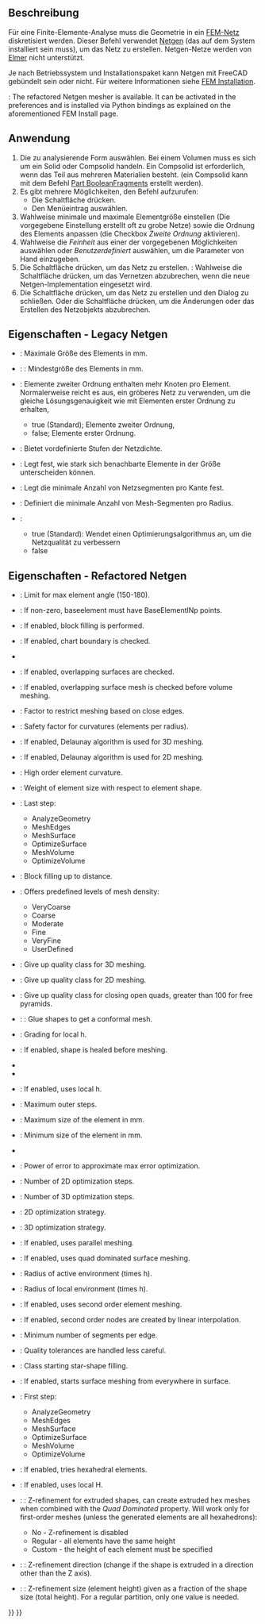 <languages/>

{{Docnav/de
|[[FEM_ConstantVacuumPermittivity/de|ElektrischeFeldkonstante]]
|[[FEM_MeshGmshFromShape/de|NetzGmshAusForm]]
|[[FEM_Workbench/de|FEM]]
|IconL=FEM_ConstantVacuumPermittivity.svg
|IconR=FEM_MeshGmshFromShape.svg
|IconC=Workbench_FEM.svg
}}

{{GuiCommandContainer|
{{GuiCommand/de
|Name=FEM MeshNetgenFromShape
|Name/de=FEM NetzNetgenAusForm
|MenuLocation=Netz → FEM Mesh From Shape by Netgen
|Workbenches=[[FEM_Workbench/de|FEM]]
|SeeAlso=[[FEM_tutorial/de|FEM Anleitung]]
}}
{{GuiCommandFemInfo/de
|Solvers=CalculiX, Mystran, Z88
}}
}}

<span id="Description"></span>
==Beschreibung==

Für eine Finite-Elemente-Analyse muss die Geometrie in ein [[FEM_Mesh/de|FEM-Netz]] diskretisiert werden. Dieser Befehl verwendet [https://www.ngsolve.org/ Netgen] (das auf dem System installiert sein muss), um das Netz zu erstellen. Netgen-Netze werden von [[FEM_SolverElmer/de|Elmer]] nicht unterstützt.

Je nach Betriebssystem und Installationspaket kann Netgen mit FreeCAD gebündelt sein oder nicht. Für weitere Informationen siehe [[FEM_Install/de#Netgen|FEM Installation]].

{{Version|1.0}}: The refactored Netgen mesher is available. It can be activated in the preferences and is installed via Python bindings as explained on the aforementioned FEM Install page.

<span id="Usage"></span>
==Anwendung==

# Die zu analysierende Form auswählen. Bei einem Volumen muss es sich um ein Solid oder Compsolid handeln. Ein Compsolid ist erforderlich, wenn das Teil aus mehreren Materialien besteht. (ein Compsolid kann mit dem Befehl [[Part_BooleanFragments/de|Part BooleanFragments]] erstellt werden).
# Es gibt mehrere Möglichkeiten, den Befehl aufzurufen:
#* Die Schaltfläche {{Button|[[Image:FEM_MeshNetgenFromShape.svg|16px]] [[FEM_MeshNetgenFromShape/de|FEM Netz aus Form - Netgen]]}} drücken.
#* Den Menüeintrag {{MenuCommand|Mesh → [[Image:FEM_MeshGmshFromShape.svg|16px]] FEM-Netz aus Form - Netgen}} auswählen.
# Wahlweise minimale und maximale Elementgröße einstellen (Die vorgegebene Einstellung erstellt oft zu grobe Netze) sowie die Ordnung des Elements anpassen (die Checkbox ''Zweite Ordnung'' aktivieren).
# Wahlweise die ''Feinheit'' aus einer der vorgegebenen Möglichkeiten auswählen oder ''Benutzerdefiniert'' auswählen, um die Parameter von Hand einzugeben.
# Die Schaltfläche {{Button|Anwenden}} drücken, um das Netz zu erstellen. {{Version/de|1.0}}: Wahlweise die Schaltfläche {{Button|Abbrechen}} drücken, um das Vernetzen abzubrechen, wenn die neue Netgen-Implementation eingesetzt wird. 
# Die Schaltfläche {{Button|OK}} drücken, um das Netz zu erstellen und den Dialog zu schließen. Oder die Schaltfläche {{Button|Abbrechen}} drücken, um die Änderungen oder das Erstellen des Netzobjekts abzubrechen.

<span id="Properties_-_Legacy_Netgen"></span>
==Eigenschaften - Legacy Netgen==

* {{PropertyData|Max. Größe}}: Maximale Größe des Elements in mm.
* {{PropertyData|Min. Größe}}: {{Version|1.0}}: Mindestgröße des Elements in mm.
* {{PropertyData|Zweite Ordnung}}: Elemente zweiter Ordnung enthalten mehr Knoten pro Element. Normalerweise reicht es aus, ein gröberes Netz zu verwenden, um die gleiche Lösungsgenauigkeit wie mit Elementen erster Ordnung zu erhalten,
** true (Standard); Elemente zweiter Ordnung,
** false; Elemente erster Ordnung.
* {{PropertyData|Feinheit}}: Bietet vordefinierte Stufen der Netzdichte.
* {{PropertyData|Wachstumsrate}}: Legt fest, wie stark sich benachbarte Elemente in der Größe unterscheiden können.
* {{PropertyData|Number of Segmente per Edge}}: Legt die minimale Anzahl von Netzsegmenten pro Kante fest.
* {{PropertyData|Number of Segments per Radius}}: Definiert die minimale Anzahl von Mesh-Segmenten pro Radius.
* {{PropertyData|Optimieren}}:
** true (Standard): Wendet einen Optimierungsalgorithmus an, um die Netzqualität zu verbessern
** false

<span id="Properties_-_Refactored_Netgen"></span>
==Eigenschaften - Refactored Netgen==

* {{PropertyData|Bad Element Limit}}: Limit for max element angle (150-180).
* {{PropertyData|Base Element Np}}: If non-zero, baseelement must have BaseElementlNp points.
* {{PropertyData|Block Fill}}: If enabled, block filling is performed.
* {{PropertyData|Check Chart Boundary}}: If enabled, chart boundary is checked.
* {{PropertyData|Check Impossible}}
* {{PropertyData|Check Overlap}}: If enabled, overlapping surfaces are checked.
* {{PropertyData|Check Overlapping Boundary}}: If enabled, overlapping surface mesh is checked before volume meshing.
* {{PropertyData|Close Edge Factor}}: Factor to restrict meshing based on close edges.
* {{PropertyData|Curvature Safety}}: Safety factor for curvatures (elements per radius).
* {{PropertyData|Delaunay}}: If enabled, Delaunay algorithm is used for 3D meshing.
* {{PropertyData|Delaunay2d}}: If enabled, Delaunay algorithm is used for 2D meshing.
* {{PropertyData|Element Order}}: High order element curvature.
* {{PropertyData|Element Size Weight}}: Weight of element size with respect to element shape.
* {{PropertyData|End Step}}: Last step:
** AnalyzeGeometry
** MeshEdges
** MeshSurface
** OptimizeSurface
** MeshVolume
** OptimizeVolume
* {{PropertyData|Fill Distance}}: Block filling up to distance.
* {{PropertyData|Fineness}}: Offers predefined levels of mesh density:
** VeryCoarse
** Coarse
** Moderate
** Fine
** VeryFine
** UserDefined
* {{PropertyData|Give Up Tolerance}}: Give up quality class for 3D meshing.
* {{PropertyData|Give Up Tolerance2d}}: Give up quality class for 2D meshing.
* {{PropertyData|Give Up Tolerance Open Quads}}: Give up quality class for closing open quads, greater than 100 for free pyramids.
* {{PropertyData|Glue}}: {{Version|1.1}}: Glue shapes to get a conformal mesh.
* {{PropertyData|Growth Rate}}: Grading for local h.
* {{PropertyData|Heal Shape}}: If enabled, shape is healed before meshing.
* {{PropertyData|Invert Tets}}
* {{PropertyData|Invert Trigs}}
* {{PropertyData|Local H}}: If enabled, uses local h.
* {{PropertyData|Max Outer Steps}}: Maximum outer steps.
* {{PropertyData|Max Size}}: Maximum size of the element in mm.
* {{PropertyData|Min Size}}: Minimum size of the element in mm.
* {{PropertyData|Only3d Domain Nr}}
* {{PropertyData|Optimization Error Power}}: Power of error to approximate max error optimization.
* {{PropertyData|Optimization Steps2d}}: Number of 2D optimization steps.
* {{PropertyData|Optimization Steps3d}}: Number of 3D optimization steps.
* {{PropertyData|Optimize2d}}: 2D optimization strategy.
* {{PropertyData|Optimize3d}}: 3D optimization strategy.
* {{PropertyData|Parallel Meshing}}: If enabled, uses parallel meshing.
* {{PropertyData|Quad Dominated}}: If enabled, uses quad dominated surface meshing.
* {{PropertyData|Relinner Safety}}: Radius of active environment (times h).
* {{PropertyData|Safety}}: Radius of local environment (times h).
* {{PropertyData|Second Order}}: If enabled, uses second order element meshing.
* {{PropertyData|Second Order Linear}}: If enabled, second order nodes are created by linear interpolation.
* {{PropertyData|Segments Per Edge}}: Minimum number of segments per edge.
* {{PropertyData|Sloppy}}: Quality tolerances are handled less careful.
* {{PropertyData|Star Shape Class}}: Class starting star-shape filling.
* {{PropertyData|Start In Surface}}: If enabled, starts surface meshing from everywhere in surface.
* {{PropertyData|Start Step}}: First step:
** AnalyzeGeometry
** MeshEdges
** MeshSurface
** OptimizeSurface
** MeshVolume
** OptimizeVolume
* {{PropertyData|Try Hexes}}: If enabled, tries hexahedral elements.
* {{PropertyData|Use Local H}}: If enabled, uses local H.
* {{PropertyData|ZRefine}}: {{Version|1.1}}: Z-refinement for extruded shapes, can create extruded hex meshes when combined with the ''Quad Dominated'' property. Will work only for first-order meshes (unless the generated elements are all hexahedrons):
** No - Z-refinement is disabled
** Regular - all elements have the same height
** Custom - the height of each element must be specified
* {{PropertyData|ZRefine Direction}}: {{Version|1.1}}: Z-refinement direction (change if the shape is extruded in a direction other than the Z axis).
* {{PropertyData|ZRefine Size}}: {{Version|1.1}}: Z-refinement size (element height) given as a fraction of the shape size (total height). For a regular partition, only one value is needed.


{{Docnav/de
|[[FEM_ConstantVacuumPermittivity/de|ElektrischeFeldkonstante]]
|[[FEM_MeshGmshFromShape/de|NetzGmshAusForm]]
|[[FEM_Workbench/de|FEM]]
|IconL=FEM_ConstantVacuumPermittivity.svg
|IconR=FEM_MeshGmshFromShape.svg
|IconC=Workbench_FEM.svg
}}

{{FEM Tools navi{{#translation:}}}}
{{Userdocnavi{{#translation:}}}}